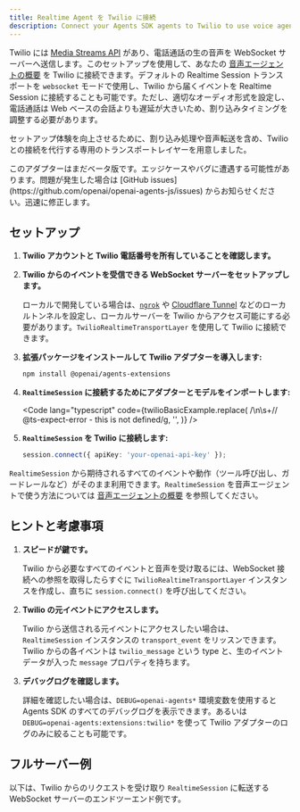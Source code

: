 ```yaml
---
title: Realtime Agent を Twilio に接続
description: Connect your Agents SDK agents to Twilio to use voice agents
---
```



Twilio には [Media Streams API](https://www.twilio.com/docs/voice/media-streams) があり、電話通話の生の音声を WebSocket サーバーへ送信します。このセットアップを使用して、あなたの [音声エージェントの概要](/openai-agents-js/ja/guides/voice-agents) を Twilio に接続できます。デフォルトの Realtime Session トランスポートを `websocket` モードで使用し、Twilio から届くイベントを Realtime Session に接続することも可能です。ただし、適切なオーディオ形式を設定し、電話通話は Web ベースの会話よりも遅延が大きいため、割り込みタイミングを調整する必要があります。

セットアップ体験を向上させるために、割り込み処理や音声転送を含め、Twilio との接続を代行する専用のトランスポートレイヤーを用意しました。

<Aside type="caution">
  このアダプターはまだベータ版です。エッジケースやバグに遭遇する可能性があります。問題が発生した場合は
  [GitHub issues](https://github.com/openai/openai-agents-js/issues)
  からお知らせください。迅速に修正します。
</Aside>

## セットアップ

<Steps>

1. **Twilio アカウントと Twilio 電話番号を所有していることを確認します。**

2. **Twilio からのイベントを受信できる WebSocket サーバーをセットアップします。**

   ローカルで開発している場合は、[`ngrok`](https://ngrok.io/) や [Cloudflare Tunnel](https://developers.cloudflare.com/pages/how-to/preview-with-cloudflare-tunnel/) などのローカルトンネルを設定し、ローカルサーバーを Twilio からアクセス可能にする必要があります。`TwilioRealtimeTransportLayer` を使用して Twilio に接続できます。

3. **拡張パッケージをインストールして Twilio アダプターを導入します:**

   ```bash
   npm install @openai/agents-extensions
   ```

4. **`RealtimeSession` に接続するためにアダプターとモデルをインポートします:**

   <Code
     lang="typescript"
     code={twilioBasicExample.replace(
       /\n\s+\/\/ @ts-expect-error - this is not defined/g,
       '',
     )}
   />

5. **`RealtimeSession` を Twilio に接続します:**

   ```typescript
   session.connect({ apiKey: 'your-openai-api-key' });
   ```

</Steps>

`RealtimeSession` から期待されるすべてのイベントや動作（ツール呼び出し、ガードレールなど）がそのまま利用できます。`RealtimeSession` を音声エージェントで使う方法については [音声エージェントの概要](/openai-agents-js/ja/guides/voice-agents) を参照してください。

## ヒントと考慮事項

1. **スピードが鍵です。**

   Twilio から必要なすべてのイベントと音声を受け取るには、WebSocket 接続への参照を取得したらすぐに `TwilioRealtimeTransportLayer` インスタンスを作成し、直ちに `session.connect()` を呼び出してください。

2. **Twilio の元イベントにアクセスします。**

   Twilio から送信される元イベントにアクセスしたい場合は、`RealtimeSession` インスタンスの `transport_event` をリッスンできます。Twilio からの各イベントは `twilio_message` という type と、生のイベントデータが入った `message` プロパティを持ちます。

3. **デバッグログを確認します。**

   詳細を確認したい場合は、`DEBUG=openai-agents*` 環境変数を使用すると Agents SDK のすべてのデバッグログを表示できます。あるいは `DEBUG=openai-agents:extensions:twilio*` を使って Twilio アダプターのログのみに絞ることも可能です。

## フルサーバー例

以下は、Twilio からのリクエストを受け取り `RealtimeSession` に転送する WebSocket サーバーのエンドツーエンド例です。

<Code
  lang="typescript"
  code={twilioServerExample}
  title="Example server using Fastify"
/>
